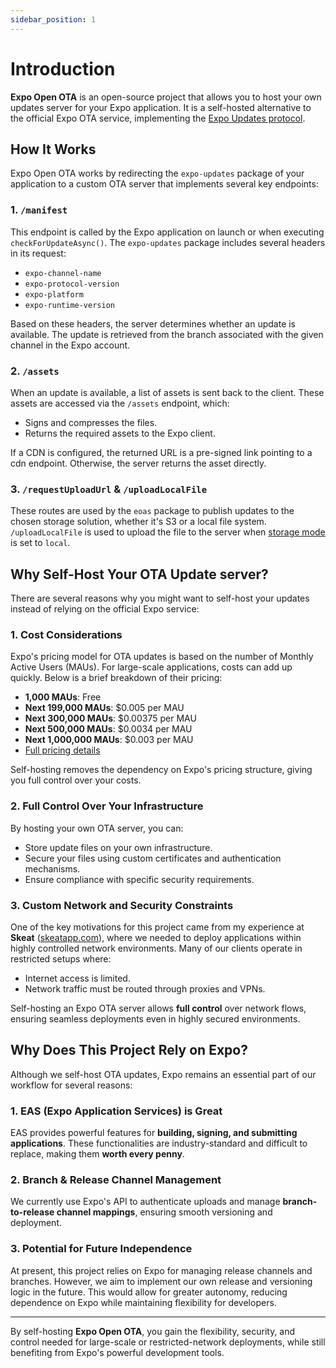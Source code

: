 ```yaml
---
sidebar_position: 1
---
```


# Introduction

**Expo Open OTA** is an open-source project that allows you to host your own updates server for your Expo application. It is a self-hosted alternative to the official Expo OTA service, implementing the [Expo Updates protocol](https://docs.expo.dev/technical-specs/expo-updates-1/).

## How It Works

Expo Open OTA works by redirecting the `expo-updates` package of your application to a custom OTA server that implements several key endpoints:

### 1. `/manifest`
This endpoint is called by the Expo application on launch or when executing `checkForUpdateAsync()`. The `expo-updates` package includes several headers in its request:

- `expo-channel-name`
- `expo-protocol-version`
- `expo-platform`
- `expo-runtime-version`

Based on these headers, the server determines whether an update is available. The update is retrieved from the branch associated with the given channel in the Expo account.

### 2. `/assets`
When an update is available, a list of assets is sent back to the client. These assets are accessed via the `/assets` endpoint, which:

- Signs and compresses the files.
- Returns the required assets to the Expo client.

If a CDN is configured, the returned URL is a pre-signed link pointing to a cdn endpoint. Otherwise, the server returns the asset directly.

### 3. `/requestUploadUrl` & `/uploadLocalFile`
These routes are used by the `eoas` package to publish updates to the chosen storage solution, whether it's S3 or a local file system.
`/uploadLocalFile` is used to upload the file to the server when [storage mode](/docs/storage#local-file-system) is set to `local`.

## Why Self-Host Your OTA Update server?

There are several reasons why you might want to self-host your updates instead of relying on the official Expo service:

### 1. **Cost Considerations**

Expo's pricing model for OTA updates is based on the number of Monthly Active Users (MAUs). For large-scale applications, costs can add up quickly. Below is a brief breakdown of their pricing:

- **1,000 MAUs**: Free
- **Next 199,000 MAUs**: $0.005 per MAU
- **Next 300,000 MAUs**: $0.00375 per MAU
- **Next 500,000 MAUs**: $0.0034 per MAU
- **Next 1,000,000 MAUs**: $0.003 per MAU
- [Full pricing details](https://expo.dev/pricing)

Self-hosting removes the dependency on Expo's pricing structure, giving you full control over your costs.

### 2. **Full Control Over Your Infrastructure**

By hosting your own OTA server, you can:

- Store update files on your own infrastructure.
- Secure your files using custom certificates and authentication mechanisms.
- Ensure compliance with specific security requirements.

### 3. **Custom Network and Security Constraints**

One of the key motivations for this project came from my experience at **Skeat** ([skeatapp.com](https://skeatapp.com)), where we needed to deploy applications within highly controlled network environments. Many of our clients operate in restricted setups where:

- Internet access is limited.
- Network traffic must be routed through proxies and VPNs.

Self-hosting an Expo OTA server allows **full control** over network flows, ensuring seamless deployments even in highly secured environments.

## Why Does This Project Rely on Expo?

Although we self-host OTA updates, Expo remains an essential part of our workflow for several reasons:

### 1. **EAS (Expo Application Services) is Great**

EAS provides powerful features for **building, signing, and submitting applications**. These functionalities are industry-standard and difficult to replace, making them **worth every penny**.

### 2. **Branch & Release Channel Management**

We currently use Expo's API to authenticate uploads and manage **branch-to-release channel mappings**, ensuring smooth versioning and deployment.

### 3. **Potential for Future Independence**

At present, this project relies on Expo for managing release channels and branches. However, we aim to implement our own release and versioning logic in the future. This would allow for greater autonomy, reducing dependence on Expo while maintaining flexibility for developers.

---

By self-hosting **Expo Open OTA**, you gain the flexibility, security, and control needed for large-scale or restricted-network deployments, while still benefiting from Expo's powerful development tools.
